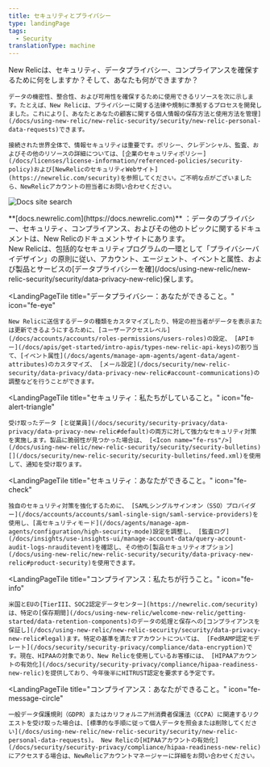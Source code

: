 ```yaml
---
title: セキュリティとプライバシー
type: landingPage
tags:
  - Security
translationType: machine
---
```



<LandingPageHero>
  <HeroContent>
    New Relicは、セキュリティ、データプライバシー、コンプライアンスを確保するために何をしますか？そして、あなたも何ができますか？

    データの機密性、整合性、および可用性を確保するために使用できるリソースを次に示します。たとえば、New Relicは、プライバシーに関する法律や規制に準拠するプロセスを開発しました。これにより[、あなたとあなたの顧客に関する個人情報の保存方法と使用方法を管理](/docs/using-new-relic/new-relic-security/security/new-relic-personal-data-requests)できます。

    接続された世界全体で、情報セキュリティは重要です。ポリシー、クレデンシャル、監査、およびその他のリソースの詳細については、[企業のセキュリティポリシー](/docs/licenses/license-information/referenced-policies/security-policy)および[NewRelicのセキュリティWebサイト](https://newrelic.com/security)を参照してください。ご不明な点がございましたら、NewRelicアカウントの担当者にお問い合わせください。
  </HeroContent>

  <img
    title="Docs site search"
    alt="Docs site search"
    src={docsSiteSearch}
  />

  <figcaption>
    **[docs.newrelic.com](https://docs.newrelic.com)** ：データのプライバシー、セキュリティ、コンプライアンス、およびその他のトピックに関するドキュメントは、New Relicのドキュメントサイトにあります。
  </figcaption>
</LandingPageHero>

<LandingPageTileGrid>
  <LandingPageTile
    title="データプライバシー：私たちがしていること。"
    icon="fe-lock"
  >
    New Relicは、包括的なセキュリティプログラムの一環として「プライバシーバイデザイン」の原則に従い、アカウント、エージェント、イベントと属性、および製品とサービスの[データプライバシーを確](/docs/using-new-relic/new-relic-security/security/data-privacy-new-relic)保します。
  </LandingPageTile>

  <LandingPageTile
    title="データプライバシー：あなたができること。"
    icon="fe-eye"
  >
    New Relicに送信するデータの種類をカスタマイズしたり、特定の担当者がデータを表示または更新できるようにするために、[ユーザーアクセスレベル](/docs/accounts/accounts/roles-permissions/users-roles)の設定、 [APIキー](/docs/apis/get-started/intro-apis/types-new-relic-api-keys)の割り当て、[イベント属性](/docs/agents/manage-apm-agents/agent-data/agent-attributes)のカスタマイズ、 [メール設定](/docs/security/new-relic-security/data-privacy/data-privacy-new-relic#account-communications)の調整などを行うことができます。
  </LandingPageTile>

  <LandingPageTile
    title="セキュリティ：私たちがしていること。"
    icon="fe-alert-triangle"
  >
    受け取ったデータ [と従業員](/docs/security/security-privacy/data-privacy/data-privacy-new-relic#default)の両方に対して強力なセキュリティ対策を実施します。製品に脆弱性が見つかった場合は、 [<Icon name="fe-rss"/>](/docs/using-new-relic/new-relic-security/security/security-bulletins)[](/docs/security/new-relic-security/security-bulletins/feed.xml)を使用して、通知を受け取ります。
  </LandingPageTile>

  <LandingPageTile
    title="セキュリティ：あなたができること。"
    icon="fe-check"
  >
    独自のセキュリティ対策を強化するために、 [SAMLシングルサインオン（SSO）プロバイダー](/docs/accounts/accounts/saml-single-sign/saml-service-providers)を使用し、[高セキュリティモード](/docs/agents/manage-apm-agents/configuration/high-security-mode)設定を調整し、 [監査ログ](/docs/insights/use-insights-ui/manage-account-data/query-account-audit-logs-nrauditevent)を確認し、その他の[製品セキュリティオプション](/docs/using-new-relic/new-relic-security/security/data-privacy-new-relic#product-security)を使用できます。
  </LandingPageTile>

  <LandingPageTile
    title="コンプライアンス：私たちが行うこと。"
    icon="fe-info"
  >
    米国とEUの[TierIII、SOC2認定データセンター](https://newrelic.com/security)は、特定の[保存期間](/docs/using-new-relic/welcome-new-relic/getting-started/data-retention-components)のデータの処理と保存への[コンプライアンスを保証し](/docs/using-new-relic/new-relic-security/security/data-privacy-new-relic#legal)ます。特定の基準を満たすアカウントについては、 [FedRAMP認定モデレート](/docs/security/security-privacy/compliance/data-encryption)です。現在、HIPAAの対象であり、New Relicを使用しているお客様には、 [HIPAAアカウントの有効化](/docs/security/security-privacy/compliance/hipaa-readiness-new-relic)を提供しており、今年後半にHITRUST認定を要求する予定です。
  </LandingPageTile>

  <LandingPageTile
    title="コンプライアンス：あなたができること。"
    icon="fe-message-circle"
  >
    一般データ保護規則（GDPR）またはカリフォルニア州消費者保護法（CCPA）に関連するリクエストを受け取った場合は、[標準的な手順に従って個人データを照会または削除してください](/docs/using-new-relic/new-relic-security/security/new-relic-personal-data-requests)。 New Relicの[HIPAAアカウントの有効化](/docs/security/security-privacy/compliance/hipaa-readiness-new-relic)にアクセスする場合は、NewRelicアカウントマネージャーに詳細をお問い合わせください。
  </LandingPageTile>
</LandingPageTileGrid>